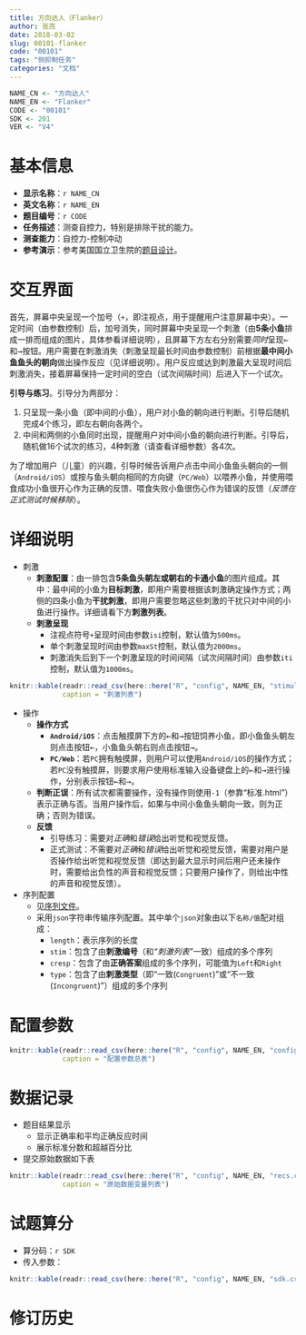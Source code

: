 ```yaml
---
title: 方向达人（Flanker）
author: 张亮
date: 2018-03-02
slug: 00101-flanker
code: "00101"
tags: "侧抑制任务"
categories: "文档"
---
```


```r
NAME_CN <- "方向达人"
NAME_EN <- "Flanker"
CODE <- "00101"
SDK <- 201
VER <- "V4"
```

# 基本信息

* **显示名称**：`r NAME_CN`
* **英文名称**：`r NAME_EN`
* **题目编号**：`r CODE`
* **任务描述**：测查自控力，特别是排除干扰的能力。
* **测查能力**：自控力-控制冲动
* **参考演示**：参考美国国立卫生院的[题目设计](http://player.youku.com/embed/XMzIzMTA1NTk4NA==)。

# 交互界面

首先，屏幕中央呈现一个加号（`+`，即注视点，用于提醒用户注意屏幕中央）。一定时间（由参数控制）后，加号消失，同时屏幕中央呈现一个刺激（由**5条小鱼**排成一排而组成的图片，具体参看详细说明），且屏幕下方左右分别需要*同时*呈现<kbd>&larr;</kbd>和<kbd>&rarr;</kbd>按钮。用户需要在刺激消失（刺激呈现最长时间由参数控制）前根据**最中间小鱼鱼头的朝向**做出操作反应（见详细说明）。用户反应或达到刺激最大呈现时间后刺激消失，接着屏幕保持一定时间的空白（试次间隔时间）后进入下一个试次。

**引导与练习**。引导分为两部分：

1. 只呈现一条小鱼（即中间的小鱼），用户对小鱼的朝向进行判断。引导后随机完成4个练习，即左右朝向各两个。
1. 中间和两侧的小鱼同时出现，提醒用户对中间小鱼的朝向进行判断。引导后，随机做16个试次的练习，4种刺激（请查看详细参数）各4次。

为了增加用户（儿童）的兴趣，引导时候告诉用户点击中间小鱼鱼头朝向的一侧（`Android/iOS`）或按与鱼头朝向相同的方向键（`PC/Web`）以喂养小鱼，并使用喂食成功小鱼很开心作为正确的反馈、喂食失败小鱼很伤心作为错误的反馈（*反馈在正式测试时候移除*）。

# 详细说明

* 刺激
    + **刺激配置**：由一排包含**5条鱼头朝左或朝右的卡通小鱼**的图片组成。其中：最中间的小鱼为**目标刺激**，即用户需要根据该刺激确定操作方式；两侧的四条小鱼为**干扰刺激**，即用户需要忽略这些刺激的干扰只对中间的小鱼进行操作。详细请看下方**刺激列表**。
    + **刺激呈现**
        - 注视点符号`+`呈现时间由参数`isi`控制，默认值为`500ms`。
        - 单个刺激呈现时间由参数`maxSt`控制，默认值为`2000ms`。
        - 刺激消失后到下一个刺激呈现的时间间隔（试次间隔时间）由参数`iti`控制，默认值为`1000ms`。

```r
knitr::kable(readr::read_csv(here::here("R", "config", NAME_EN, "stimuli.csv")),
             caption = "刺激列表")
```

* 操作
    + **操作方式**
        - **`Android/iOS`**：点击触摸屏下方的<kbd>&larr;</kbd>和<kbd>&rarr;</kbd>按钮饲养小鱼，即小鱼鱼头朝左则点击按钮<kbd>&larr;</kbd>，小鱼鱼头朝右则点击按钮<kbd>&rarr;</kbd>。
        - **`PC/Web`**：若`PC`拥有触摸屏，则用户可以使用`Android/iOS`的操作方式；若`PC`没有触摸屏，则要求用户使用标准输入设备键盘上的<kbd>&larr;</kbd>和<kbd>&rarr;</kbd>进行操作，分别表示按钮<kbd>&larr;</kbd>和<kbd>&rarr;</kbd>。
    + **判断正误**：所有试次都需要操作，没有操作则使用`-1`（参靠“标准.html”）表示正确与否。当用户操作后，如果与中间小鱼鱼头朝向一致，则为正确；否则为错误。
    + **反馈**
        - 引导练习：需要对*正确*和*错误*给出听觉和视觉反馈。
        - 正式测试：不需要对*正确*和*错误*给出听觉和视觉反馈，需要对用户是否操作给出听觉和视觉反馈（即达到最大显示时间后用户还未操作时，需要给出负性的声音和视觉反馈；只要用户操作了，则给出中性的声音和视觉反馈）。

* 序列配置
    + 见[序列文件](/seq/00101_Flanker.json){target="_blank"}。
    + 采用`json`字符串传输序列配置。其中单个`json`对象由以下`名称/值`配对组成：
        - `length`：表示序列的长度
        - `stim`：包含了由**刺激编号**（和*“刺激列表”*一致）组成的多个序列
        - `cresp`：包含了由**正确答案**组成的多个序列，可能值为`Left`和`Right`
        - `type`：包含了由**刺激类型**（即“一致(`Congruent`)”或“不一致(`Incongruent`)”）组成的多个序列

# 配置参数

```r
knitr::kable(readr::read_csv(here::here("R", "config", NAME_EN, "configs.csv")),
             caption = "配置参数总表")
```

# 数据记录

* 题目结果显示
    + 显示正确率和平均正确反应时间
    + 展示标准分数和超越百分比
* 提交原始数据如下表

```r
knitr::kable(readr::read_csv(here::here("R", "config", NAME_EN, "recs.csv")),
             caption = "原始数据变量列表")
```

# 试题算分

* 算分码：`r SDK`
* 传入参数：

```r
knitr::kable(readr::read_csv(here::here("R", "config", NAME_EN, "sdk.csv")))
```

# 修订历史

